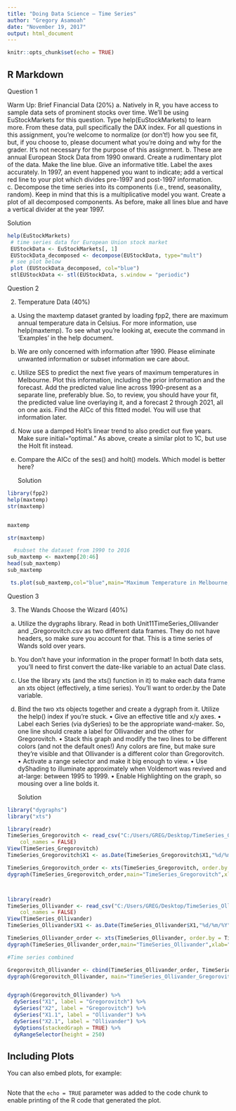 ```yaml
---
title: "Doing Data Science – Time Series"
author: "Gregory Asamoah"
date: "November 19, 2017"
output: html_document
---
```


```r
knitr::opts_chunk$set(echo = TRUE)
```

## R Markdown

Question 1


Warm Up: Brief Financial Data (20%)
a. Natively in R, you have access to sample data sets of prominent stocks over time.
We’ll be using EuStockMarkets for this question. Type help(EuStockMarkets) to learn
more. From these data, pull specifically the DAX index. For all questions in this
assignment, you’re welcome to normalize (or don’t!) how you see fit, but, if you
choose to, please document what you’re doing and why for the grader. It’s not
necessary for the purpose of this assignment.
b. These are annual European Stock Data from 1990 onward. Create a rudimentary plot
of the data. Make the line blue. Give an informative title. Label the axes accurately.
In 1997, an event happened you want to indicate; add a vertical red line to your plot
which divides pre-1997 and post-1997 information.
c. Decompose the time series into its components (i.e., trend, seasonality, random). Keep
in mind that this is a multiplicative model you want. Create a plot of all decomposed
components. As before, make all lines blue and have a vertical divider at the year
1997.


Solution 


```r
help(EuStockMarkets)
 # time series data for European Union stock market
 EUStockData <- EuStockMarkets[, 1]
 EUStockData_decomposed <- decompose(EUStockData, type="mult") 
 # see plot below
 plot (EUStockData_decomposed, col="blue") 
 stlEUStockData <- stl(EUStockData, s.window = "periodic")

```
 
 Question 2
 

2. Temperature Data (40%)

a. Using the maxtemp dataset granted by loading fpp2, there are maximum annual
temperature data in Celsius. For more information, use help(maxtemp). To see what
you’re looking at, execute the command in ‘Examples’ in the help document.
b. We are only concerned with information after 1990. Please eliminate unwanted
information or subset information we care about.
c. Utilize SES to predict the next five years of maximum temperatures in Melbourne.
Plot this information, including the prior information and the forecast. Add the
predicted value line across 1990-present as a separate line, preferably blue. So, to
review, you should have your fit, the predicted value line overlaying it, and a forecast 
2
through 2021, all on one axis. Find the AICc of this fitted model. You will use that
information later.
d. Now use a damped Holt’s linear trend to also predict out five years. Make sure
initial=“optimal.” As above, create a similar plot to 1C, but use the Holt fit instead.
e. Compare the AICc of the ses() and holt() models. Which model is better here?


     Solution

```r
library(fpp2)
help(maxtemp)
str(maxtemp)


maxtemp

str(maxtemp)

  #subset the dataset from 1990 to 2016
sub_maxtemp <- maxtemp[20:46]
head(sub_maxtemp)
sub_maxtemp

 ts.plot(sub_maxtemp,col="blue",main="Maximum Temperature in Melbourne, Australia 1990 to 2016")
```

Question 3


3. The Wands Choose the Wizard (40%)
a. Utilize the dygraphs library. Read in both Unit11TimeSeries_Ollivander and
_Gregorovitch.csv as two different data frames. They do not have headers, so make
sure you account for that. This is a time series of Wands sold over years.
b. You don’t have your information in the proper format! In both data sets, you’ll need to
first convert the date-like variable to an actual Date class.
c. Use the library xts (and the xts() function in it) to make each data frame an xts object
(effectively, a time series). You’ll want to order.by the Date variable.
d. Bind the two xts objects together and create a dygraph from it. Utilize the help() index
if you’re stuck.
• Give an effective title and x/y axes.
• Label each Series (via dySeries) to be the appropriate wand-maker. So, one
line should create a label for Ollivander and the other for Gregorovitch.
• Stack this graph and modify the two lines to be different colors (and not the
default ones!) Any colors are fine, but make sure they’re visible and that
Ollivander is a different color than Gregorovitch.
• Activate a range selector and make it big enough to view.
• Use dyShading to illuminate approximately when Voldemort was revived
and at-large: between 1995 to 1999.
• Enable Highlighting on the graph, so mousing over a line bolds it.
 
    Solution

```r
library("dygraphs")
library("xts")

library(readr)
TimeSeries_Gregorovitch <- read_csv("C:/Users/GREG/Desktop/TimeSeries_Gregorovitch.csv", 
    col_names = FALSE)
View(TimeSeries_Gregorovitch)
TimeSeries_Gregorovitch$X1 <- as.Date(TimeSeries_Gregorovitch$X1,"%d/%m/%Y")

TimeSeries_Gregorovitch_order <- xts(TimeSeries_Gregorovitch, order.by = TimeSeries_Gregorovitch$X1) #make xts
dygraph(TimeSeries_Gregorovitch_order,main="TimeSeries_Gregorovitch",xlab="Year", ylab="Wand Sold") #now plot



library(readr)
TimeSeries_Ollivander <- read_csv("C:/Users/GREG/Desktop/TimeSeries_Ollivander.csv", 
    col_names = FALSE)
View(TimeSeries_Ollivander)
TimeSeries_Ollivander$X1 <- as.Date(TimeSeries_Ollivander$X1,"%d/%m/%Y")

TimeSeries_Ollivander_order <- xts(TimeSeries_Ollivander, order.by = TimeSeries_Ollivander$X1) #make xts
dygraph(TimeSeries_Ollivander_order,main="TimeSeries_Ollivander",xlab="Year", ylab="Wand Sold") #now plot

#Time series combined

Gregorovitch_Ollivander <- cbind(TimeSeries_Ollivander_order, TimeSeries_Gregorovitch_order)
dygraph(Gregorovitch_Ollivander, main="TimeSeries_Ollivander_Gregorovitch combined",xlab="Year", ylab="Wand Sold")


dygraph(Gregorovitch_Ollivander) %>%
  dySeries("X1", label = "Gregorovitch") %>%
  dySeries("X2", label = "Gregorovitch") %>%
  dySeries("X1.1", label = "Ollivander") %>%
  dySeries("X2.1", label = "Ollivander") %>%
  dyOptions(stackedGraph = TRUE) %>%
  dyRangeSelector(height = 250)
```



## Including Plots

You can also embed plots, for example:

```r
```

Note that the `echo = TRUE` parameter was added to the code chunk to enable printing of the R code that generated the plot.
